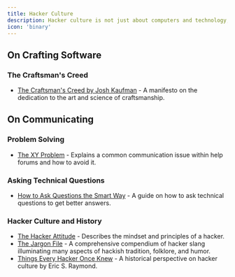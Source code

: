 ```yaml
---
title: Hacker Culture
description: Hacker culture is not just about computers and technology, it's about a mindset and a way of life.
icon: 'binary'
---
```



## On Crafting Software

### The Craftsman's Creed

- [The Craftsman's Creed by Josh Kaufman](https://joshkaufman.net/craftsmans-creed/) - A manifesto on the dedication to the art and science of craftsmanship.

## On Communicating

### Problem Solving

- [The XY Problem](https://xyproblem.info/) - Explains a common communication issue within help forums and how to avoid it.

### Asking Technical Questions

- [How to Ask Questions the Smart Way](http://www.catb.org/esr/faqs/smart-questions.html) - A guide on how to ask technical questions to get better answers.

### Hacker Culture and History

- [The Hacker Attitude](http://www.catb.org/~esr/faqs/hacker-howto.html) - Describes the mindset and principles of a hacker.
- [The Jargon File](http://www.catb.org/jargon/html/index.html) - A comprehensive compendium of hacker slang illuminating many aspects of hackish tradition, folklore, and humor.
- [Things Every Hacker Once Knew](http://www.catb.org/~esr/faqs/things-every-hacker-once-knew/) - A historical perspective on hacker culture by Eric S. Raymond.

